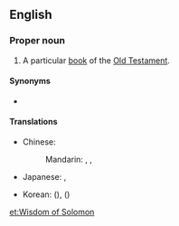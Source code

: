 ==English==
{{book of the Bible|Book of Wisdom}}

===Proper noun===
{{en-proper noun}}

# A particular [[book]] of the [[Old Testament]].

====Synonyms====
* {{l|en|Wisdom}}

====Translations====
{{trans-top|book}}
* Chinese:
*: Mandarin: {{t|cmn|所羅門智訓}}, {{t|cmn|所罗门智训|tr=Suǒluóménzhìxùn}}, {{t|cmn|智慧篇|tr=Zhìhuìpiān}}
* Japanese: {{t|ja|ソロモンの知恵|tr=ソロモンのちえ, Soromon no Chie}}, {{t|ja|知恵の書|tr=ちえのしょ, Chie no Sho}}
{{trans-mid}}
* Korean: {{t|ko|^솔로몬의 지혜}} ({{t|ko|솔로몬의 智慧|tr=-}}), {{t|ko|^지혜서}} ({{t|ko|智慧書}})
{{trans-bottom}}

[[et:Wisdom of Solomon]]